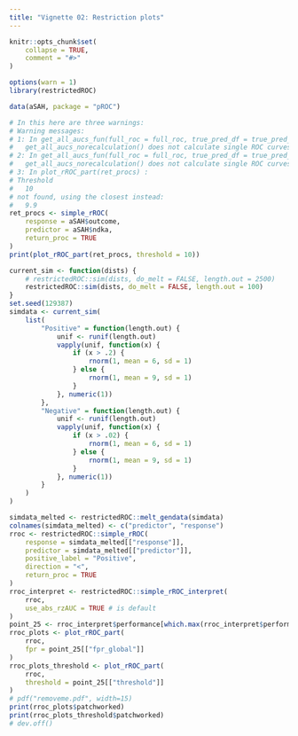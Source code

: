 ```yaml
---
title: "Vignette 02: Restriction plots"
---
```


```r
knitr::opts_chunk$set(
    collapse = TRUE,
    comment = "#>"
)
```

```r
options(warn = 1)
library(restrictedROC)
```

```r
data(aSAH, package = "pROC")

# In this here are three warnings:
# Warning messages:
# 1: In get_all_aucs_fun(full_roc = full_roc, true_pred_df = true_pred_df,  :
#   get_all_aucs_norecalculation() does not calculate single ROC curves, therefore cannot return them
# 2: In get_all_aucs_fun(full_roc = full_roc, true_pred_df = true_pred_df,  :
#   get_all_aucs_norecalculation() does not calculate single ROC curves, therefore cannot return them
# 3: In plot_rROC_part(ret_procs) :
# Threshold
#   10
# not found, using the closest instead:
#   9.9
ret_procs <- simple_rROC(
    response = aSAH$outcome,
    predictor = aSAH$ndka,
    return_proc = TRUE
)
print(plot_rROC_part(ret_procs, threshold = 10))
```


```r
current_sim <- function(dists) {
    # restrictedROC::sim(dists, do_melt = FALSE, length.out = 2500)
    restrictedROC::sim(dists, do_melt = FALSE, length.out = 100)
}
set.seed(129387)
simdata <- current_sim(
    list(
        "Positive" = function(length.out) {
            unif <- runif(length.out)
            vapply(unif, function(x) {
                if (x > .2) {
                    rnorm(1, mean = 6, sd = 1)
                } else {
                    rnorm(1, mean = 9, sd = 1)
                }
            }, numeric(1))
        },
        "Negative" = function(length.out) {
            unif <- runif(length.out)
            vapply(unif, function(x) {
                if (x > .02) {
                    rnorm(1, mean = 6, sd = 1)
                } else {
                    rnorm(1, mean = 9, sd = 1)
                }
            }, numeric(1))
        }
    )
)

simdata_melted <- restrictedROC::melt_gendata(simdata)
colnames(simdata_melted) <- c("predictor", "response")
rroc <- restrictedROC::simple_rROC(
    response = simdata_melted[["response"]],
    predictor = simdata_melted[["predictor"]],
    positive_label = "Positive",
    direction = "<",
    return_proc = TRUE
)
rroc_interpret <- restrictedROC::simple_rROC_interpret(
    rroc,
    use_abs_rzAUC = TRUE # is default
)
point_25 <- rroc_interpret$performance[which.max(rroc_interpret$performance[["rzAUC_high"]]), ]
rroc_plots <- plot_rROC_part(
    rroc,
    fpr = point_25[["fpr_global"]]
)
rroc_plots_threshold <- plot_rROC_part(
    rroc,
    threshold = point_25[["threshold"]]
)
# pdf("removeme.pdf", width=15)
print(rroc_plots$patchworked)
print(rroc_plots_threshold$patchworked)
# dev.off()
```

